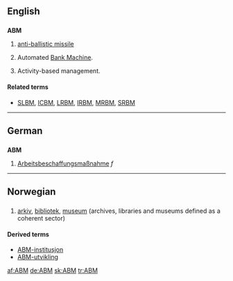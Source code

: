 ==English==

==={{initialism}}===
'''ABM'''

# {{military}} [[anti-ballistic missile]]
# {{banking}} Automated [[bank machine|Bank Machine]].
# {{management}} Activity-based management.

====Related terms====
* {{sense|military}} [[SLBM]], [[ICBM]], [[LRBM]], [[IRBM]], [[MRBM]], [[SRBM]]

{{anagrams:en/abm}}
----

==German==

==={{abbreviation|de}}===
'''ABM'''

# [[Arbeitsbeschaffungsmaßnahme]] ''f''

----

==Norwegian==

==={{initialism|no}}===
{{infl|no|initialism}}

# [[arkiv]], [[bibliotek]], [[museum#Norwegian|museum]] (archives, libraries and museums defined as a coherent sector)

====Derived terms====
* [[ABM-institusjon]]
* [[ABM-utvikling]]

[[af:ABM]]
[[de:ABM]]
[[sk:ABM]]
[[tr:ABM]]